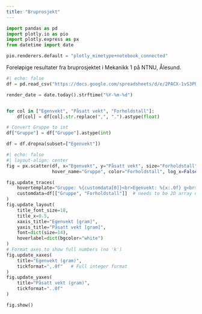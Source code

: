 ```yaml
---
title: "Bruprosjekt"
---
```


```python
import pandas as pd
import plotly.io as pio
import plotly.express as px
from datetime import date

pio.renderers.default = "plotly_mimetype+notebook_connected"
```

Foreløpige resultater fra bruprosjektet i Mekanikk 1 på NTNU, Ålesund.

```python
#| echo: false
df = pd.read_csv("https://docs.google.com/spreadsheets/d/e/2PACX-1vS3PhQMmp5GAlPNAY3q3I9gx_tVuLPRFUMNK2-d3B2ux9ur-pQvnAfwXBr3uJEJpAZvj3aa2MV-uaWP/pub?gid=0&single=true&output=csv", encoding="utf-8" )[["Gruppe", "Egenvekt", "Påsatt vekt","Forholdstall"]]

render_date = date.today().strftime("%Y-%m-%d")


for col in ["Egenvekt", "Påsatt vekt", "Forholdstall"]:
    df[col] = df[col].str.replace(",", ".").astype(float)

# Convert Gruppe to int
df["Gruppe"] = df["Gruppe"].astype(int)

df = df.dropna(subset=["Egenvekt"])
```

```python
#| echo: false
#| layout-align: center
fig = px.scatter(df, x="Egenvekt", y="Påsatt vekt", size="Forholdstall",
                 hover_name="Gruppe", color="Forholdstall", log_x=False, log_y=False, size_max=15, color_continuous_scale=px.colors.sequential.Sunset)

fig.update_traces(
    hovertemplate="Gruppe: %{customdata[0]}<br>Egenvekt: %{x:.0f} g<br>Påsatt vekt: %{y:.0f} g<br>Forholdstall: %{customdata[1]:.1f}",
    customdata=df[["Gruppe", "Forholdstall"]]  # needs to be 2D array or dataframe
)
fig.update_layout(
    title_font_size=18,
    title_x=0.5,
    xaxis_title="Egenvekt [gram]",
    yaxis_title="Påsatt vekt [gram]",
    font=dict(size=14),
    hoverlabel=dict(bgcolor="white")
)
# Format axes to show full numbers (no 'k')
fig.update_xaxes(
    title="Egenvekt (gram)",
    tickformat=",.0f"   # Full integer format
)
fig.update_yaxes(
    title="Påsatt vekt (gram)",
    tickformat="..0f"
)

fig.show()
```